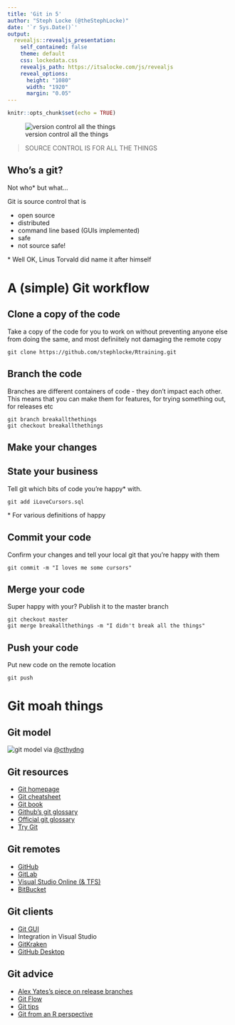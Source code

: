 ```yaml
---
title: 'Git in 5'
author: "Steph Locke (@theStephLocke)"
date: '`r Sys.Date()`'
output:
  revealjs::revealjs_presentation:
    self_contained: false
    theme: default
    css: lockedata.css
    revealjs_path: https://itsalocke.com/js/revealjs
    reveal_options:
      height: "1080"
      width: "1920"
      margin: "0.05"
---
```


```r
knitr::opts_chunk$set(echo = TRUE)
```


![version control all the things](https://raw.githubusercontent.com/stephlocke/lazyCDN/master/versioncontrolallthings.jpg)

> SOURCE CONTROL IS FOR ALL THE THINGS

<!--
# Why source control

>- backup your code
>- know *why* you made changes
>- share code
>- work in a team
>- deployment source / destination
>- automated testing and deployment
>- audit trails

-->

## Who's a git?
Not who\* but what...

Git is source control that is

- open source
- distributed
- command line based (GUIs implemented)
- safe
- not source safe!


\* Well OK, Linus Torvald did name it after himself

<!--
# The horror of central source control{data-background="http://ericsink.com/scm/1774_image009.jpg"}
-->

# A (simple) Git workflow
## Clone a copy of the code {data-background="http://img.lum.dolimg.com/v1/images/clone-trooper-armor_607fbd6a.jpeg"}
Take a copy of the code for you to work on without preventing anyone else from doing the same, and most definiitely not damaging the remote copy

```
git clone https://github.com/stephlocke/Rtraining.git
```

## Branch the code {data-background="http://www.alternet.org/files/story_images/hunter-s.-thompson-fear-and-loathing1.jpg"}
Branches are different containers of code - they don't impact each other. This means that you can make them for features, for trying something out, for releases etc 

```
git branch breakallthethings
git checkout breakallthethings
```

## Make your changes  {data-background="http://www.caribflame.com/wp-content/uploads/2016/03/obama-change-1.jpg"}

## State your business {data-background="http://crooksandliars.com/files/primary_image/14/12/respectcartman.jpg"}
Tell git which bits of code you're happy\* with. 

```
git add iLoveCursors.sql
```




\* For various definitions of happy

## Commit your code  {data-background="http://lovelace-media.imgix.net/uploads/299/94220ab0-fcee-0132-451e-0a2ca390b447.jpg?"}
Confirm your changes and tell your local git that you're happy with them

```
git commit -m "I loves me some cursors"
```

## Merge your code {data-background="http://aksports.com/wp-content/uploads/2014/09/merge-sign.jpg"}

Super happy with your? Publish it to the master branch

``` 
git checkout master
git merge breakallthethings -m "I didn't break all the things"
```

## Push your code  {data-background="http://i.perezhilton.com/wp-content/uploads/2014/11/salt-n-pepa-push-it-commercial.gif"}
Put new code on the remote location
```
git push
```

# Git moah things
## Git model 
![git model](https://raw.githubusercontent.com/stephlocke/lazyCDN/master/versioncontrolallthings.jpg)
via [\@cthydng](https://twitter.com/cthydng/status/575483540202106880)

## Git resources
- [Git homepage](https://git-scm.com/)
- [Git cheatsheet](https://services.github.com/kit/downloads/github-git-cheat-sheet.pdf)
- [Git book](https://git-scm.com/book/en/v2/Getting-Started-About-Version-Control)
- [Github's git glossary](https://help.github.com/articles/github-glossary/)
- [Official git glossary](https://www.kernel.org/pub/software/scm/git/docs/gitglossary.html)
- [Try Git](https://try.github.io/levels/1/challenges/1)

## Git remotes
- [GitHub](https://github.com/)
- [GitLab](https://about.gitlab.com/)
- [Visual Studio Online (& TFS)](https://www.visualstudio.com/en-us/products/what-is-visual-studio-online-vs.aspx)
- [BitBucket](https://bitbucket.org/)

## Git clients
- [Git GUI](https://git-for-windows.github.io/)
- Integration in Visual Studio
- [GitKraken](https://www.gitkraken.com/)
- [GitHub Desktop](https://desktop.github.com/)

## Git advice
- [Alex Yates's piece on release branches](http://workingwithdevs.com/two-different-types-of-release-branch/)
- [Git Flow](http://nvie.com/posts/a-successful-git-branching-model/)
- [Git tips](https://github.com/git-tips/tips)
- [Git from an R perspective](http://r-pkgs.had.co.nz/git.html)



